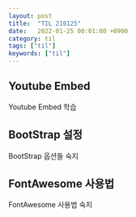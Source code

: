 ```yaml
---
layout: post
title:  "TIL 210125"
date:   2022-01-25 00:01:00 +0900
category: til
tags: ["til"]
keywords: ["til"]
---
```


## Youtube Embed
Youtube Embed 학습

## BootStrap 설정
BootStrap 옵션들 숙지

## FontAwesome 사용법
FontAwesome 사용법 숙지

